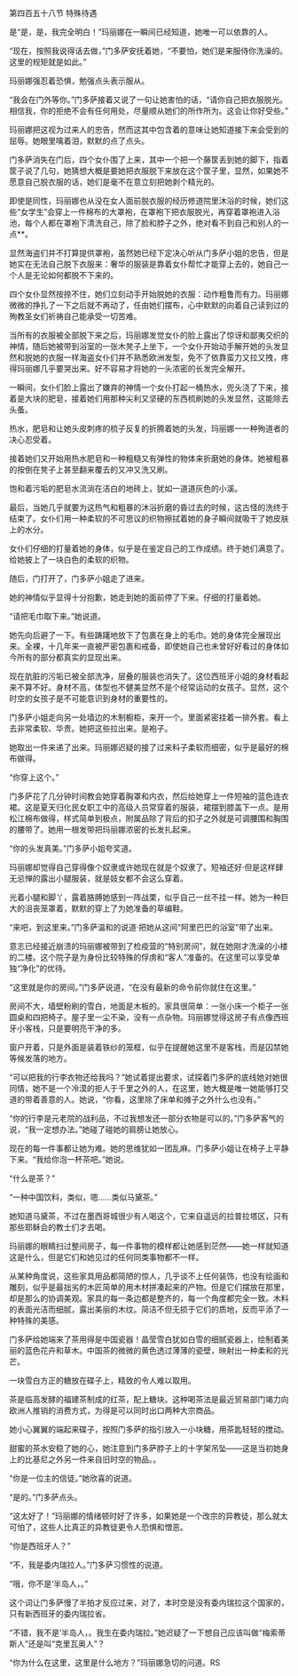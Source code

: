 

第四百五十八节 特殊待遇

是“是，是，我完全明白！”玛丽娜在一瞬间已经知道，她唯一可以依靠的人。

“现在，按照我说得话去做，”门多萨安抚着她，“不要怕，她们是来服侍你洗澡的。这里的规矩就是如此。”

玛丽娜强忍着恐惧，勉强点头表示服从。

“我会在门外等你。”门多萨接着又说了一句让她害怕的话，“请你自己把衣服脱光。相信我，你的拒绝不会有任何用处，尽量顺从她们的所作所为。这会让你好受些。”

玛丽娜把这视为过来人的忠告，然而这其中包含着的意味让她知道接下来会受到的屈辱。她眼里噙着泪，默默的点了点头。

门多萨消失在门后，四个女仆围了上来，其中一个把一个藤筐丢到她的脚下，指着筐子说了几句，她猜想大概是要她把衣服脱下来放在这个筐子里，显然，如果她不愿意自己脱衣服的话，她们是毫不在意立刻把她剥个精光的。

即使是同性，玛丽娜也从没在女人面前脱衣服的经历修道院里沐浴的时候，她们这些“女学生”会穿上一件棉布的大罩袍，在罩袍下把衣服脱光，再穿着罩袍进入浴池，每个人都在罩袍下清洗自己，除了脸和脖子之外，绝对看不到自己和别人的一点**。

显然海盗们并不打算提供罩袍，虽然她已经下定决心听从门多萨小姐的忠告，但是她实在无法自己脱下衣服来：奢华的服装是靠着女仆帮忙才能穿上去的，她自己一个人是无论如何都脱不下来的。

四个女仆显然按捺不住，她们立刻动手开始脱她的衣服：动作粗鲁而有力。玛丽娜微微的挣扎了一下之后就不再动了，任由她们摆布，心中默默的向着自己读到过的殉教圣女们祈祷自己能承受一切苦难。

当所有的衣服被全部脱下来之后，玛丽娜发觉女仆的脸上露出了惊讶和鄙夷交织的神情，随后她被带到浴室的一张木凳子上坐下，一个女仆开始动手解开她的头发显然和脱她的衣服一样海盗女仆们并不熟悉欧洲发型，免不了依靠蛮力又拉又拽，疼得玛丽娜几乎要哭出来。好不容易才将她的一头浓密的长发完全解开。

一瞬间，女仆们脸上露出了嫌弃的神情一个女仆打起一桶热水，兜头浇了下来，接着是大块的肥皂，接着她们用那种尖利又坚硬的东西梳刷她的头发显然，这能除去头蚤。

热水，肥皂和让她头皮刺疼的梳子反复的折腾着她的头发，玛丽娜一一种殉道者的决心忍受着。

接着她们又开始用热水肥皂和一种粗糙又有弹性的物体来折磨她的身体。她被粗暴的按倒在凳子上甚至翻来覆去的又冲又洗又刷。

饱和着污垢的肥皂水流淌在洁白的地砖上，犹如一道道灰色的小溪。

最后，当她几乎就要为这热气和粗暴的沐浴折磨的昏过去的时候，这古怪的洗终于结束了。女仆们用一种柔软的不可思议的织物擦拭着她的身子瞬间就吸干了她皮肤上的水分。

女仆们仔细的打量着她的身体，似乎是在鉴定自己的工作成绩。终于她们满意了。给她披上了一块白色的柔软的织物。

随后，门打开了，门多萨小姐走了进来。

她的神情似乎显得十分抱歉，她走到她的面前停了下来。仔细的打量着她。

“请把毛巾取下来。”她说道。

她先向后避了一下。有些踌躇地放下了包裹在身上的毛巾。她的身体完全展现出来。全裸，十几年来一直被严密包裹和戒备，即使她自己也未曾好好看过的身体如今所有的部分都真实的显现出来。

现在肮脏的污垢已被全部洗净，层叠的服装也消失了。这位西班牙小姐的身材看起来不算不好。身材不高，体型也不健美显然不是个经常运动的女孩子。显然，这个时空的女孩子是不可能意识到身材的重要性的。

门多萨小姐走向另一处墙边的木制橱柜，来开一个。里面紧密挂着一排外套。看上去非常柔软、华贵。她把这些拉出来。是袍子。

她取出一件来递了出来。玛丽娜迟疑的接了过来料子柔软而细密，似乎是最好的棉布做得。

“你穿上这个。”

门多萨花了几分钟时间教会她穿着胸罩和内衣，然后给她穿上一件短袖的蓝色连衣裙。这是夏天归化民女职工中的高级人员常穿着的服装，裙摆到膝盖下一点。是用松江棉布做得，样式简单到极点，附属品除了背后的扣子之外就是可调腰围和胸围的腰带了。她用一根发带把玛丽娜浓密的长发扎起来。

“你的头发真美。”门多萨小姐夸奖道。

玛丽娜却觉得自己穿得像个奴隶或许她现在就是个奴隶了。短袖还好·但是这样肆无忌惮的露出小腿服装，就是妓女都不会这么穿着。

光着小腿和脚丫，露着胳膊她感到一阵战栗，似乎自己一丝不挂一样。她为一种巨大的沮丧笼罩着，默默的穿上了为她准备的草编鞋。

“来吧，到这里来。”门多萨温和的说道·把她从这间“阿里巴巴的浴室”带了出来。

意志已经接近崩溃的玛丽娜被带到了检疫营的“特别房间”，就在她刚才洗澡的小楼的二楼。这个院子是为身份比较特殊的俘虏和“客人”准备的。在这里可以享受单独“净化”的优待。

“这里就是你的房间。”门多萨说道，“在没有最新的命令前你就住在这里。”

房间不大，墙壁粉刷的雪白，地面是木板的。家具很简单：一张小床一个柜子一张圆桌和四把椅子。屋子里一尘不染，没有一点杂物。玛丽娜觉得这房子有点像西班牙小客栈，只是要明亮干净的多。

窗户开着，只是外面是装着铁纱的笼框，似乎在提醒她这里不是客栈，而是囚禁她等候发落的地方。

“可以把我的行李衣物还给我吗？”她试着提出要求，试探着门多萨的底线她对她很同情，她不是一个冷漠的拒人于千里之外的人，在这里，她大概是唯一她能够打交道的带着善意的人。她说，“你看，这里除了床单和摊子之外什么也没有。”

“你的行李是元老院的战利品，不过我想发还一部分衣物是可以的。”门多萨客气的说，“我一定想办法。”她碰了碰她的肩膀让她放心。

现在的每一件事都让她为难。她的思维犹如一团乱麻。门多萨小姐让在椅子上平静下来。“我给你泡一杯茶吧。”她说。

“什么是茶？”

“一种中国饮料，类似，嗯……类似马黛茶。”

她知道马黛茶，不过在墨西哥城很少有人喝这个，它来自遥远的拉普拉塔区，只有那些耶稣会的教士们才去喝。

玛丽娜的眼睛扫过整间房子，每一件事物的模样都让她感到茫然——她一样就知道这是什么，但是它们和她见过的任何同类事物都不一样。

从某种角度说，这些家具用品都简陋的惊人，几乎谈不上任何装饰，也没有绘画和雕刻，似乎是最拙劣的木匠简单的用木材拼凑起来的产物。但是它们摆放在那里，却是那么的协调美观。家具的每一条边都是整齐的，每一个角度都完全一致。木料的表面光洁而细腻，露出美丽的木纹。简洁不但无损于它们的质地，反而平添了一种特殊的美感。

门多萨给她端来了茶用得是中国瓷器！晶莹雪白犹如白雪的细腻瓷器上，绘制着美丽的蓝色花卉和草木。中国茶的微微的黄色透过薄薄的瓷壁，映射出一种柔和的光芒。

一块雪白方正的糖放在碟子上，精致的令人难以取用。

茶是临高发酵的福建茶制成的红茶，配上糖块。这种喝茶法是最近贸易部门竭力向欧洲人推销的消费方式，为得是可以同时出口两种大宗商品。

她小心翼翼的端起来碟子，按照门多萨的指引放入一小块糖，用茶匙轻轻的搅动。

甜蜜的茶水安稳了她的心，她注意到门多萨脖子上的十字架吊坠——这是当初她身上的比基尼之外另一件来自旧时空的物品。。

“你是一位主的信徒。”她欣喜的说道。

“是的。”门多萨点头。

“这太好了！”玛丽娜的情绪顿时好了许多，如果她是一个改宗的异教徒，那么就太可怕了，这些人比真正的异教徒更令人恐惧和憎恶。

“你是西班牙人？”

“不，我是委内瑞拉人。”门多萨习惯性的说道。

“哦，你不是‘半岛人，。”

这个词让门多萨慢了半拍才反应过来，对了，本时空是没有委内瑞拉这个国家的，只有新西班牙的委内瑞拉省。

“不错，我不是‘半岛人，。我生在委内瑞拉。”她迟疑了一下想自己应该叫做“梅索蒂斯人”还是叫“克里瓦奥人”？

“你为什么在这里，这里是什么地方？”玛丽娜急切的问道。RS

